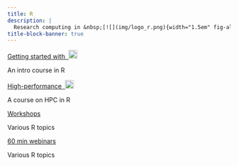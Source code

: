 ```yaml
---
title: R
description: |
  Research computing in &nbsp;[![](img/logo_r.png){width="1.5em" fig-alt="noshadow"}](https://www.r-project.org/)
title-block-banner: true
---
```


:::{layout="[[5, 5], [5, 5]]"}

:::{.card .mb-3}

:::{.card-body2}

[Getting started with &nbsp;![](img/logo_r.png){width="1.4em" fig-alt="noshadow"}](top_intro.qmd){.card-title2 .stretched-link}

[An intro course in R]{.text-muted}

:::

:::

:::{.card .mb-3}

:::{.card-body2}

[High-performance &nbsp;![](img/logo_r.png){width="1.4em" fig-alt="noshadow"}](top_hpc.qmd){.card-title2 .stretched-link}

[A course on HPC in R]{.text-muted}

:::

:::

:::{.card .mb-3}

:::{.card-body2}

[Workshops](top_ws.qmd){.card-title2 .stretched-link}

[Various R topics]{.text-muted}

:::

:::

:::{.card .mb-3}

:::{.card-body2}

[60 min webinars](top_wb.qmd){.card-title2 .stretched-link}

[Various R topics]{.text-muted}

:::

:::

::::
